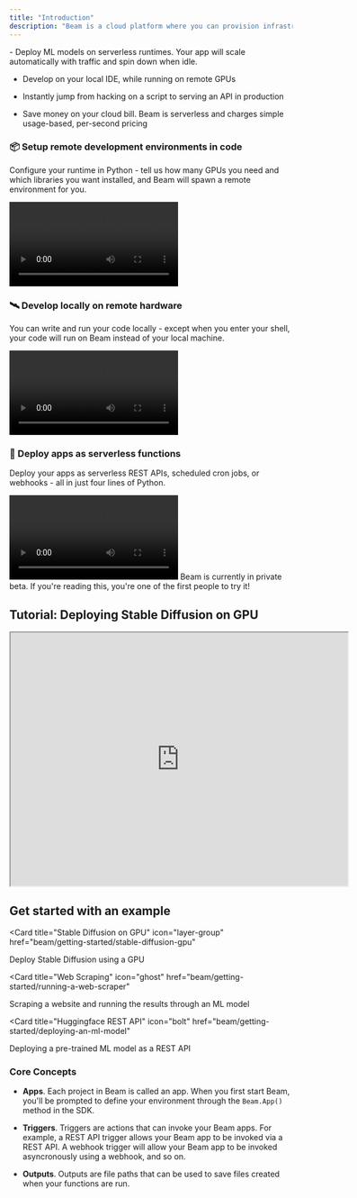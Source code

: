 ```yaml
---
title: "Introduction"
description: "Beam is a cloud platform where you can provision infrastructure, develop on remote runtimes from your local machine, and deploy apps as serverless functions — without leaving your IDE"
---
```


<Accordion title="What can you do with Beam?">
- Deploy ML models on serverless runtimes. Your app will scale automatically with traffic and spin down when idle.

- Develop on your local IDE, while running on remote GPUs

- Instantly jump from hacking on a script to serving an API in production

- Save money on your cloud bill. Beam is serverless and charges simple usage-based, per-second pricing

</Accordion>


### 📦 Setup remote development environments in code

Configure your runtime in Python - tell us how many GPUs you need and which libraries you want installed, and Beam will spawn a remote environment for you.

<video controls>
  <source src="/img/videos/define-runtime.mp4" type="video/mp4"></source>
</video>


### 🛰 Develop locally on remote hardware

You can write and run your code locally - except when you enter your shell, your code will run on Beam instead of your local machine.

<video controls>
  <source src="/img/videos/develop-locally.mp4" type="video/mp4"></source>
</video>

### 🚀 Deploy apps as serverless functions

Deploy your apps as serverless REST APIs, scheduled cron jobs, or webhooks - all in just four lines of Python.

<video controls>
  <source src="/img/videos/deploy.mp4" type="video/mp4"></source>
</video>

<Warning>
  Beam is currently in private beta. If you're reading this, you're one of the
  first people to try it!
</Warning>

## Tutorial: Deploying Stable Diffusion on GPU

<Frame>
  <iframe
    height="450"
    width="600"
    src="https://www.youtube.com/embed/PuYO5oNFFGA"
  ></iframe>
</Frame>

## Get started with an example

<Card
  title="Stable Diffusion on GPU"
  icon="layer-group"
  href="beam/getting-started/stable-diffusion-gpu"
>
  Deploy Stable Diffusion using a GPU
</Card>

<Card
  title="Web Scraping"
  icon="ghost"
  href="beam/getting-started/running-a-web-scraper"
>
  Scraping a website and running the results through an ML model
</Card>

<Card
  title="Huggingface REST API"
  icon="bolt"
  href="beam/getting-started/deploying-an-ml-model"
>
  Deploying a pre-trained ML model as a REST API
</Card>

### Core Concepts

<Frame>

- **Apps**. Each project in Beam is called an app. When you first start Beam, you'll be prompted to define your environment through the `Beam.App()` method in the SDK.

- **Triggers**. Triggers are actions that can invoke your Beam apps. For example, a REST API trigger allows your Beam app to be invoked via a REST API. A webhook trigger will allow your Beam app to be invoked asyncronously using a webhook, and so on.

- **Outputs**. Outputs are file paths that can be used to save files created when your functions are run.

</Frame>
